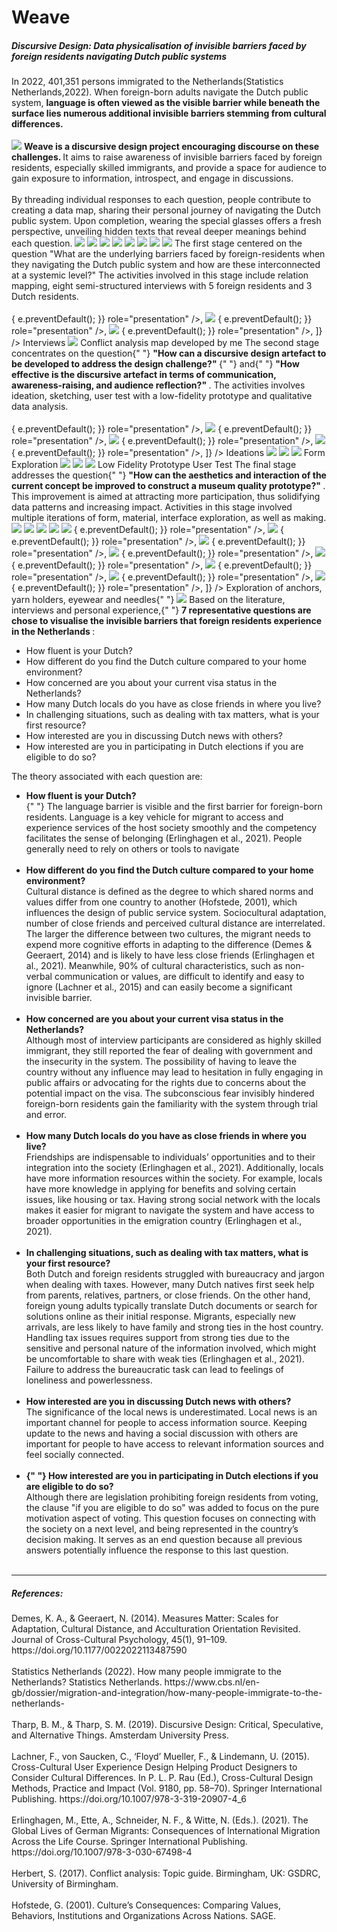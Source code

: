 
# Weave

<h5>
  Discursive Design: Data physicalisation of invisible barriers faced by foreign
  residents navigating Dutch public systems
</h5>

<Gap margin={200} />

<Text>
  In 2022, 401,351 persons immigrated to the Netherlands(Statistics
  Netherlands,2022). When foreign-born adults navigate the Dutch public system,
  <strong>
    language is often viewed as the visible barrier while beneath the surface
    lies numerous additional invisible barriers stemming from cultural
    differences.
  </strong>
  <br />
  <br />
  <img src="../../../fmp/theory.png" />
</Text>

<Text>
  <strong>
    Weave is a discursive design project encouraging discourse on these
    challenges.
  </strong>
  It aims to raise awareness of invisible barriers faced by foreign residents, especially
  skilled immigrants, and provide a space for audience to gain exposure to information,
  introspect, and engage in discussions.
  <br />
  <br />
  By threading individual responses to each question, people contribute to
  creating a data map, sharing their personal journey of navigating the Dutch
  public system. Upon completion, wearing the special glasses offers a fresh
  perspective, unveiling hidden texts that reveal deeper meanings behind each
  question.
</Text>
<img src="../../../fmp/final1.jpg" />
<img src="../../../fmp/final2.jpg" />
<img src="../../../fmp/final4.jpg" />

<Title>
  <h3>Interaction</h3>
</Title>
<img src="../../../fmp/interaction1.jpg" />
<img src="../../../fmp/interaction2.jpg" />
<img src="../../../fmp/interaction3.jpg" />
<img src="../../../fmp/interaction4.jpg" />

<Title>
  <h3>Design Process</h3>
</Title>
<img src="../../../fmp/process.png" />
<Text title="Define">
  The first stage centered on the question "What are the underlying barriers
  faced by foreign-residents when they navigating the Dutch public system and
  how are these interconnected at a systemic level?" The activities involved in
  this stage include relation mapping, eight semi-structured interviews with 5
  foreign residents and 3 Dutch residents.
  <br />
  <br />
  <AliceCarousel
    animationDuration="2000"
    infinite
    controlsStrategy="alternate"
    autoPlay
    mouseTracking
    disableButtonsControls
    items={[
      <img
        src="../../../fmp/Interview1.jpg"
        onDragStart={(e) => {
          e.preventDefault();
        }}
        role="presentation"
      />,
      <img
        src="../../../fmp/Interview2.jpg"
        onDragStart={(e) => {
          e.preventDefault();
        }}
        role="presentation"
      />,
      <img
        src="../../../fmp/Interview3.jpg"
        onDragStart={(e) => {
          e.preventDefault();
        }}
        role="presentation"
      />,
    ]}
  />
  <Annotation>Interviews</Annotation>
  <img src="../../../fmp/theory1.png" />
  <Annotation>Conflict analysis map developed by me</Annotation>
</Text>

<Text title="Design">
  The second stage concentrates on the question{" "}
  <strong>
    "How can a discursive design artefact to be developed to address the design
    challenge?"
  </strong>{" "}
  and{" "}
  <strong>
    "How effective is the discursive artefact in terms of communication,
    awareness-raising, and audience reflection?"
  </strong>
  . The activities involves ideation, sketching, user test with a low-fidelity prototype
  and qualitative data analysis.
  <br />
  <br />
  <AliceCarousel
    animationDuration="2000"
    infinite
    controlsStrategy="alternate"
    autoPlay
    mouseTracking
    disableButtonsControls
    items={[
      <img
        src="../../../fmp/idea3.png"
        onDragStart={(e) => {
          e.preventDefault();
        }}
        role="presentation"
      />,
      <img
        src="../../../fmp/idea1.png"
        onDragStart={(e) => {
          e.preventDefault();
        }}
        role="presentation"
      />,
      <img
        src="../../../fmp/idea2.png"
        onDragStart={(e) => {
          e.preventDefault();
        }}
        role="presentation"
      />,
      <img
        src="../../../fmp/idea4.png"
        onDragStart={(e) => {
          e.preventDefault();
        }}
        role="presentation"
      />,
    ]}
  />
  <Annotation>Ideations</Annotation>
  <img src="../../../fmp/lowfi1.jpg" />
  <img src="../../../fmp/lowfi3.png" />
  <img src="../../../fmp/lowfi2.jpg" />
  <Annotation>Form Exploration</Annotation>
  <img src="../../../fmp/testing4.jpg" />
  <img src="../../../fmp/testing5.jpg" />
  <img src="../../../fmp/testing6.jpg" />
  <Annotation>Low Fidelity Prototype User Test</Annotation>
</Text>

<Text title="Develop">
  The final stage addresses the question{" "}
  <strong>
    "How can the aesthetics and interaction of the current concept be improved
    to construct a museum quality prototype?"
  </strong>
  . This improvement is aimed at attracting more participation, thus solidifying
  data patterns and increasing impact. Activities in this stage involved multiple
  iterations of form, material, interface exploration, as well as making.
</Text>
<img src="../../../fmp/highfi1.jpg" />
<img src="../../../fmp/highfi2.jpg" />
<img src="../../../fmp/highfi3.jpg" />
<img src="../../../fmp/highfi4.jpg" />
<img src="../../../fmp/highfi8.jpg" />
<AliceCarousel
  animationDuration="2000"
  infinite
  controlsStrategy="alternate"
  autoPlay
  mouseTracking
  disableButtonsControls
  items={[
    <img
      src="../../../fmp/highfi5.jpg"
      onDragStart={(e) => {
        e.preventDefault();
      }}
      role="presentation"
    />,
    <img
      src="../../../fmp/highfi11.jpg"
      onDragStart={(e) => {
        e.preventDefault();
      }}
      role="presentation"
    />,
    <img
      src="../../../fmp/highfi6.jpg"
      onDragStart={(e) => {
        e.preventDefault();
      }}
      role="presentation"
    />,
    <img
      src="../../../fmp/highfi13.jpg"
      onDragStart={(e) => {
        e.preventDefault();
      }}
      role="presentation"
    />,
    <img
      src="../../../fmp/highfi7.jpg"
      onDragStart={(e) => {
        e.preventDefault();
      }}
      role="presentation"
    />,
    <img
      src="../../../fmp/highfi9.jpg"
      onDragStart={(e) => {
        e.preventDefault();
      }}
      role="presentation"
    />,
    <img
      src="../../../fmp/highfi10.jpg"
      onDragStart={(e) => {
        e.preventDefault();
      }}
      role="presentation"
    />,
    <img
      src="../../../fmp/highfi12.jpg"
      onDragStart={(e) => {
        e.preventDefault();
      }}
      role="presentation"
    />,
  ]}
/>
<Annotation>
  Exploration of anchors, yarn holders, eyewear and needles{" "}
</Annotation>

<Title>
  <h3>Theory behind Questions</h3>
</Title>
<img src="../../../fmp/theory3.png" />
<Text>
  Based on the literature, interviews and personal experience,{" "}
  <strong>
    7 representative questions are chose to visualise the invisible barriers
    that foreign residents experience in the Netherlands
  </strong>
  :<ul>
    <li>How fluent is your Dutch?</li>
    <li>
      How different do you find the Dutch culture compared to your home
      environment?
    </li>
    <li>
      How concerned are you about your current visa status in the Netherlands?
    </li>
    <li>
      How many Dutch locals do you have as close friends in where you live?
    </li>
    <li>
      In challenging situations, such as dealing with tax matters, what is your
      first resource?
    </li>
    <li>How interested are you in discussing Dutch news with others?</li>
    <li>
      How interested are you in participating in Dutch elections if you are
      eligible to do so?
    </li>
  </ul>
</Text>
<Text>
  The theory associated with each question are:
  <ul>
    <li>
      <strong>How fluent is your Dutch?</strong>
    </li>{" "}
    The language barrier is visible and the first barrier for foreign-born
    residents. Language is a key vehicle for migrant to access and experience
    services of the host society smoothly and the competency facilitates the
    sense of belonging (Erlinghagen et al., 2021). People generally need to rely
    on others or tools to navigate
    <br />
    <br />
    <li>
      <strong>
        How different do you find the Dutch culture compared to your home
        environment?
      </strong>
    </li>
    Cultural distance is defined as the degree to which shared norms and values
    differ from one country to another (Hofstede, 2001), which influences the
    design of public service system. Sociocultural adaptation, number of close
    friends and perceived cultural distance are interrelated. The larger the
    difference between two cultures, the migrant needs to expend more cognitive
    efforts in adapting to the difference (Demes & Geeraert, 2014) and is likely
    to have less close friends (Erlinghagen et al., 2021). Meanwhile, 90% of
    cultural characteristics, such as non-verbal communication or values, are
    difficult to identify and easy to ignore (Lachner et al., 2015) and can
    easily become a significant invisible barrier.
    <br />
    <br />
    <li>
      <strong>
        How concerned are you about your current visa status in the Netherlands?
      </strong>
    </li>
    Although most of interview participants are considered as highly skilled
    immigrant, they still reported the fear of dealing with government and the
    insecurity in the system. The possibility of having to leave the country
    without any influence may lead to hesitation in fully engaging in public
    affairs or advocating for the rights due to concerns about the potential
    impact on the visa. The subconscious fear invisibly hindered foreign-born
    residents gain the familiarity with the system through trial and error.
    <br />
    <br />
    <li>
      <strong>
        How many Dutch locals do you have as close friends in where you live?
      </strong>
    </li>
    Friendships are indispensable to individuals’ opportunities and to their
    integration into the society (Erlinghagen et al., 2021). Additionally,
    locals have more information resources within the society. For example,
    locals have more knowledge in applying for benefits and solving certain
    issues, like housing or tax. Having strong social network with the locals
    makes it easier for migrant to navigate the system and have access to
    broader opportunities in the emigration country (Erlinghagen et al., 2021).
    <br />
    <br />
    <li>
      <strong>
        In challenging situations, such as dealing with tax matters, what is
        your first resource?
      </strong>
    </li>
    Both Dutch and foreign residents struggled with bureaucracy and jargon when
    dealing with taxes. However, many Dutch natives first seek help from
    parents, relatives, partners, or close friends. On the other hand, foreign
    young adults typically translate Dutch documents or search for solutions
    online as their initial response. Migrants, especially new arrivals, are
    less likely to have family and strong ties in the host country. Handling tax
    issues requires support from strong ties due to the sensitive and personal
    nature of the information involved, which might be uncomfortable to share
    with weak ties (Erlinghagen et al., 2021). Failure to address the
    bureaucratic task can lead to feelings of loneliness and powerlessness.
    <br />
    <br />
    <li>
      <strong>
        How interested are you in discussing Dutch news with others?
      </strong>
    </li>
    The significance of the local news is underestimated. Local news is an
    important channel for people to access information source. Keeping update to
    the news and having a social discussion with others are important for people
    to have access to relevant information sources and feel socially connected.
    <br />
    <br />
    <li>
      <strong>
        {" "}
        How interested are you in participating in Dutch elections if you are eligible
        to do so?
      </strong>
    </li>
    Although there are legislation prohibiting foreign residents from voting,
    the clause "if you are eligible to do so" was added to focus on the pure
    motivation aspect of voting. This question focuses on connecting with the
    society on a next level, and being represented in the country’s decision
    making. It serves as an end question because all previous answers
    potentially influence the response to this last question.
    <br />
    <br />
  </ul>
</Text>

<Gap margin={100} />
<hr />

##### References:

<div>
  Demes, K. A., & Geeraert, N. (2014). Measures Matter: Scales for Adaptation,
  Cultural Distance, and Acculturation Orientation Revisited. Journal of
  Cross-Cultural Psychology, 45(1), 91–109.
  https://doi.org/10.1177/0022022113487590
</div>
<br />
<div>
  Statistics Netherlands (2022). How many people immigrate to the Netherlands?
  Statistics Netherlands.
  https://www.cbs.nl/en-gb/dossier/migration-and-integration/how-many-people-immigrate-to-the-netherlands-
</div>
<br />
<div>
  Tharp, B. M., & Tharp, S. M. (2019). Discursive Design: Critical, Speculative,
  and Alternative Things. Amsterdam University Press.
</div>
<br />
<div>
  Lachner, F., von Saucken, C., ‘Floyd’ Mueller, F., & Lindemann, U. (2015).
  Cross-Cultural User Experience Design Helping Product Designers to Consider
  Cultural Differences. In P. L. P. Rau (Ed.), Cross-Cultural Design Methods,
  Practice and Impact (Vol. 9180, pp. 58–70). Springer International Publishing.
  https://doi.org/10.1007/978-3-319-20907-4_6
</div>
<br />
<div>
  Erlinghagen, M., Ette, A., Schneider, N. F., & Witte, N. (Eds.). (2021). The
  Global Lives of German Migrants: Consequences of International Migration
  Across the Life Course. Springer International Publishing.
  https://doi.org/10.1007/978-3-030-67498-4
</div>
<br />
<div>
  Herbert, S. (2017). Conflict analysis: Topic guide. Birmingham, UK: GSDRC,
  University of Birmingham.
</div>
<br />
<div>
  Hofstede, G. (2001). Culture’s Consequences: Comparing Values, Behaviors,
  Institutions and Organizations Across Nations. SAGE.
</div>

